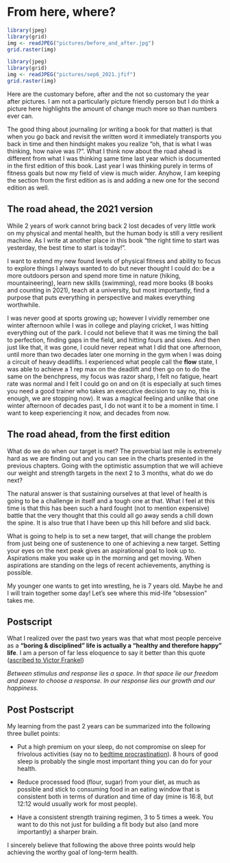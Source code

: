 # From here, where?

```r
library(jpeg)
library(grid)
img <- readJPEG("pictures/before_and_after.jpg")
grid.raster(img)
```

```r
library(jpeg)
library(grid)
img <- readJPEG("pictures/sep6_2021.jfif")
grid.raster(img)
```

Here are the customary before, after and the not  so customary the year after pictures. I am not a particularly picture friendly person but I do think a picture here highlights the amount of change much more so than numbers ever can.

The good thing about journaling (or writing a book for that matter) is that when you go back and revisit the written word it immediately transports you back in time and then hindsight makes you realize "oh, that is what I was thinking, how naive was I?". What I think now about the road ahead is different from what I was thinking same time last year which is documented in the first edition of this book. Last year I was thinking purely in terms of fitness goals but now my field of view is much wider. Anyhow, I am keeping the section from the first edition as is and adding a new one for the second edition as well.

## The road ahead, the 2021 version

While 2 years of work cannot bring back 2 lost decades of very little work on my physical and mental health, but the human body is still a very resilient machine. As I write at another place in this book "the right time to start was yesterday, the best time to start is today!". 

I want to extend my new found levels of physical fitness and ability to focus to explore things I always wanted to do but never thought I could do: be a more outdoors person and spend more time in nature (hiking, mountaineering), learn new skills (swimming), read more books (8 books and counting in 2021), teach at a university, but most importantly, find a purpose that puts everything in perspective and makes everything worthwhile. 

I was never good at sports growing up; however I vividly remember one winter afternoon while I was in college and playing cricket, I was hitting everything out of the park. I could not believe that it was me timing the ball to perfection, finding gaps in the field, and hitting fours and sixes. And then just like that, it was gone, I could never repeat what I did that one afternoon, until more than two decades later one morning in the gym when I was doing a circuit of heavy deadlifts. I experienced what people call the **flow** state, I was able to achieve a 1 rep max on the deadlift and then go on to do the same on the benchpress, my focus was razor sharp, I felt no fatigue, heart rate was normal and I felt I could go on and on (it is especially at such times you need a good trainer who takes an executive decision to say no, this is enough, we are stopping now). It was a magical feeling and unlike that one winter afternoon of decades past, I do not want it to be a moment in time. I want to keep experiencing it now, and decades from now.

## The road ahead, from the first edition

What do we do when our target is met? The proverbial last mile is extremely hard as we are finding out and you can see in the charts presented in the previous chapters. Going with the optimistic assumption that we will achieve our weight and strength targets in the next 2 to 3 months, what do we do next?

The natural answer is that sustaining ourselves at that level of health is going to be a challenge in itself and a tough one at that. What I feel at this time is that this has been such a hard fought (not to mention expensive) battle that the very thought that this could all go away sends a chill down the spine. It is also true that I have been up this hill before and slid back.

What is going to help is to set a new target, that will change the problem from just being one of sustenence to one of achieving a new target. Setting your eyes on the next peak gives an aspirational goal to look up to. Aspirations make you wake up in the morning and get moving. When aspirations are standing on the legs of recent achievements, anything is possible.

My younger one wants to get into wrestling, he is 7 years old. Maybe he and I will train together some day! Let's see where this mid-life "obsession" takes me.

## Postscript

What I realized over the past two years was that what most people perceive as a **"boring & disciplined" life is actually a "healthy and therefore happy" life**. I am a person of far less eloquence to say it better than this quote ([ascribed to Victor Frankel](https://www.univie.ac.at/logotherapy/quote_stimulus.html))

<i>Between stimulus and response lies a space. In that space lie our freedom and power to choose a response. In our response lies our growth and our happiness.</i>

## Post Postscript

My learning from the past 2 years can be summarized into the following three bullet points:

- Put a high premium on your sleep, do not compromise on sleep for frivolous activities (say no to [bedtime procrastination](https://en.wikipedia.org/wiki/Bedtime_procrastination)). 8 hours of good sleep is probably the single most important thing you can do for your health.

- Reduce processed food (flour, sugar) from your diet, as much as possible and stick to consuming food in an eating window that is consistent both in terms of duration and time of day (mine is 16:8, but 12:12 would usually work for most people). 

- Have a consistent strength training regimen, 3 to 5 times a week. You want to do this not just for building a fit body but also (and more importantly) a sharper brain.

I sincerely believe that following the above three points would help achieving the worthy goal of long-term health.

